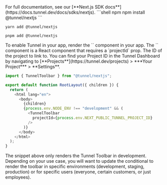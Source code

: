<Steps>
<Step title="Install the Tunnel Next.js SDK">
For full documentation, see our [**Next.js SDK docs**](https://docs.tunnel.dev/docs/sdks/nextjs).
<CodeGroup>
  ```shell npm
  npm install @tunnel/nextjs
  ```

```shell yarn
yarn add @tunnel/nextjs
```

```shell pnpm
pnpm add @tunnel/nextjs
```

</CodeGroup>
</Step>
<Step title="Add the Tunnel Toolbar to your app">
To enable Tunnel in your app, render the `<TunnelToolbar />` component in your app. The `<TunnelToolbar />` component is a React component that requires a `projectId` prop.

<ParamField path="projectId" required>
  The ID of the project to link to. You can find your Project ID in the Tunnel
  Dashboard by navigating to [**Projects**](https://tunnel.dev/projects) >
  ***Your Project*** > **Settings**.
</ParamField>

```javascript App.jsx
import { TunnelToolbar } from "@tunnel/nextjs";

export default function RootLayout({ children }) {
  return (
    <html lang="en">
      <body>
        {children}
        {process.env.NODE_ENV !== "development" && (
          <TunnelToolbar
            projectId={process.env.NEXT_PUBLIC_TUNNEL_PROJECT_ID}
          />
        )}
      </body>
    </html>
  );
}
```

<Tip>
  The snippet above only renders the Tunnel Toolbar in development. Depending on your use case, you will want to update the conditional
  to render the toolbar in specific environments (development, staging, production) or for specific users (everyone, certain customers, or just employees).
</Tip>
</Step>
</Steps>
